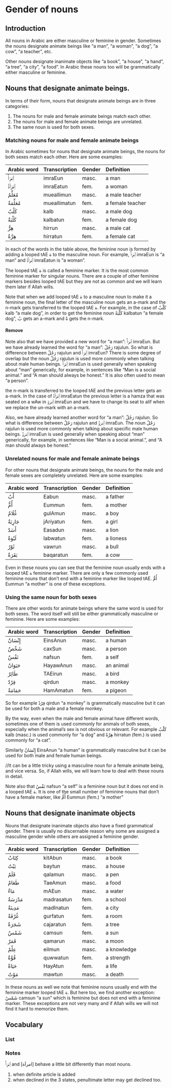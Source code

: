 # Gender of nouns

## Introduction

All nouns in Arabic are either masculine or feminine in gender. Sometimes the nouns designate animate beings like "a man", "a woman", "a dog", "a cow", "a teacher", etc.

Other nouns designate inanimate objects like "a book", "a house", "a hand", "a tree", "a city", "a food". In Arabic these nouns too will be grammatically either masculine or feminine.

## Nouns that designate animate beings.

In terms of their form, nouns that designate animate beings are in three categories:

1. The nouns for male and female animate beings match each other.
2. The nouns for male and female animate beings are unrelated.
3. The same noun is used for both sexes.

### Matching nouns for male and female animate beings

In Arabic sometimes for nouns that designate animate beings, the nouns for both sexes match each other. Here are some examples:

Arabic word | Transcription|Gender | Definition
:-----------|:-----------|:---|:----------------
[ٱِمْرَأٌ]{.ar} |[imraEun]{.trn}     |masc.|a man
[ٱِمْرَأَةٌ]{.ar}|[imraEatun]{.trn}   |fem. |a woman
[مُعَلِّمٌ]{.ar} |[mueallimun]{.trn}  |masc.|a male teacher
[مُعَلِّمَةٌ]{.ar}|[mueallimatun]{.trn}|fem. |a female teacher
[كَلْبٌ]{.ar}  |[kalb]{.trn}        |masc.|a male dog
[كَلْبَةٌ]{.ar} |[kalbatun]{.trn}    |fem. |a female dog
[هِرٌّ]{.ar}   |[hirrun]{.trn}      |masc.|a male cat
[هِرَّةٌ]{.ar}  |[hirratun]{.trn}    |fem. |a female cat

In each of the words in the table above, the feminine noun is formed by adding a looped [tAE]{.trn} [ة]{.ar} to the masculine noun. For example, [ٱِمْرَأٌ]{.ar} [imraEun]{.trn} is "a man" and [ٱِمْرَأَةٌ]{.ar} [imraEatun]{.trn} is "a woman".

The looped [tAE]{.trn} [ة]{.ar} is called a feminine marker. It is the most common feminine marker for singular nouns. There are a couple of other feminine markers besides looped [tAE]{.trn} but they are not as common and we will learn them later if Allah wills.
 
Note that when we add looped [tAE]{.trn} [ة]{.ar} to a masculine noun to make it a feminine noun, the final letter of the masculine noun gets an [a]{.trn}-mark and the [n]{.trn}-mark gets transferred to the looped [tAE]{.trn} [ة]{.ar}. For example, in the case of [كَلْبٌ]{.ar} [kalb]{.trn} "a male dog", in order to get the feminine noun [كَلْبَةٌ]{.ar} [kalbatun]{.trn} "a female dog", [بُ]{.ar} gets an [a]{.trn}-mark and [ةٌ]{.ar} gets the [n]{.trn}-mark.

#### Remove

Note also that we have provided a new word for "a man": [ٱِمْرَأٌ]{.ar} [imraEun]{.trn}.
But we have already learned the word for "a man": [رَجُلٌ]{.ar} [rajulun]{.trn}. So what is difference between [رَجُلٌ]{.ar} [rajulun]{.trn} and [ٱِمْرَأٌ]{.ar} [imraEun]{.trn}?
There is some degree of overlap but the noun [رَجُلٌ]{.ar} [rajulun]{.trn} is used more commonly when talking about male human beings.
[ٱِمْرَأٌ]{.ar} [imraEun]{.trn} is used generally when speaking about "man" generically, for example, in sentences like "Man is a social animal." and "A man should always be honest." It is also often used to mean "a person".

the [n]{.trn}-mark is transferred to the looped [tAE]{.trn} and the previous letter gets an [a]{.trn}-mark. In the case of [ٱِمْرَأَةٌ]{.ar} [imraEatun]{.trn} the previous letter is a [hamza]{.trn} that was seated on a [wAw]{.trn} in [ٱِمْرَوٌ]{.ar} [imraEun]{.trn} and we have to change its seat to [alif]{.trn} when we replace the [un]{.trn}-mark with an [a]{.trn}-mark.

Also, we have already learned another word for "a man": [رَجُلٌ]{.ar} [rajulun]{.trn}. So what is difference between [رَجُلٌ]{.ar} [rajulun]{.trn} and [ٱِمْرَؤٌ]{.ar} [imraEun]{.trn}.
The noun [رَجُلٌ]{.ar} [rajulun]{.trn} is used more commonly when talking about specific male human beings.
[ٱِمْرَؤٌ]{.ar} [imraEun]{.trn} is used generally when speaking about "man" generically, for example, in sentences like "Man is a social animal.", and "A man should always be honest."

### Unrelated nouns for male and female animate beings

For other nouns that designate animate beings, the nouns for the male and female sexes are completely unrelated. Here are some examples:

Arabic word | Transcription|Gender | Definition
:-----------|:-----------|:---|:----------------
[أَبٌ]{.ar}   |[Eabun]{.trn}     |masc.|a father
[أُمٌّ]{.ar}   |[Eummun]{.trn}    |fem. |a mother
[غُلَامٌ]{.ar} |[gulAmun]{.trn}   |masc.|a boy
[جَارِيَةٌ]{.ar}|[jAriyatun]{.trn} |fem. |a girl
[أَسَدٌ]{.ar}  |[Easadun]{.trn}   |masc.|a lion
[لَبْوَةٌ]{.ar} |[labwatun]{.trn}  |fem. |a lioness
[ثَوْرٌ]{.ar}  |[vawrun]{.trn}    |masc.|a bull
[بَقَرَةٌ]{.ar} |[baqaratun]{.trn} |fem. |a cow

Even in these nouns you can see that the feminine noun usually ends with a looped [tAE]{.trn} [ة]{.ar} feminine marker. There are only a few commonly used feminine nouns that don't end with a feminine marker like looped [tAE]{.trn}. [أُمٌّ]{.ar} [Eummun]{.trn} "a mother" is one of these exceptions.

### Using the same noun for both sexes

There are other words for animate beings where the same word is used for both sexes. The word itself will still be either grammatically masculine or feminine. Here are some examples:

Arabic word | Transcription|Gender | Definition
:-----------|:-----------|:---|:----------------
[إِنْسَانٌ]{.ar}|[EinsAnun]{.trn}  |masc.|a human
[شَخْصٌ]{.ar}  |[caxSun]{.trn}    |masc.|a person
[نَفْسٌ]{.ar}  |[nafsun]{.trn}    |fem. |a self
[حَيَوَانٌ]{.ar}|[HayawAnun]{.trn} |masc.|an animal
[طَائِرٌ]{.ar} |[TAEirun]{.trn}   |masc.|a bird
[قِرْدٌ]{.ar}  |[qirdun]{.trn}    |masc.|a monkey
[حَمَامَةٌ]{.ar}|[HamAmatun]{.trn} |fem. |a pigeon

So for example [قِرْدٌ]{.ar} [qirdun]{.trn} "a monkey" is grammatically masculine but it can be used for both a male and a female monkey.

By the way, even when the male and female animal have different words, sometimes one of them is used commonly for animals of both sexes, especially when the animal's sex is not obvious or relevant. For example 
[كَلْبٌ]{.ar} [kalb]{.trn} (masc.) is used commonly for "a dog" and [هِرَّةٌ]{.ar} [hirratun]{.trn} (fem.) is used commonly for "a cat".

Similarly [إِنْسَانٌ]{.ar} [EinsAnun]{.trn} "a human" is grammatically masculine but it can be used for both male and female human beings.

//It can be a little tricky using a masculine noun for a female animate being, and vice versa. So, if Allah wills, we will learn how to deal with these nouns in detail.

Note also that [نَفْسٌ]{.ar} [nafsun]{.trn} "a self" is a feminine noun but it does not end in a looped [tAE]{.trn} [ة]{.ar}. It is one of the small number of feminine nouns that don't have a female marker, like [أُمٌّ]{.ar} [Eummun]{.trn} (fem.) "a mother"

## Nouns that designate inanimate objects

Nouns that designate inanimate objects also have a fixed grammatical gender. There is usually no discernable reason why some are assigned a masculine gender while others are assigned a feminine gender.

Arabic word | Transcription|Gender | Definition
:-----------|:-----------|:---|:----------------
[كِتَابٌ]{.ar} |[kitAbun]{.trn}   |masc.|a book
[بَيْتٌ]{.ar}  |[baytun]{.trn}    |masc.|a house
[قَلَمٌ]{.ar}  |[qalamun]{.trn}   |masc.|a pen
[طَعَامٌ]{.ar} |[TaeAmun]{.trn}   |masc.|a food
[مَاءٌ]{.ar}  |[mAEun]{.trn}     |masc.|a water
[مَدْرَسَةٌ]{.ar}|[madrasatun]{.trn}|fem. |a school
[مَدِينَةٌ]{.ar}|[madInatun]{.trn} |fem. |a city
[غُرْفَةٌ]{.ar} |[gurfatun]{.trn}  |fem. |a room
[شَجَرَةٌ]{.ar} |[cajaratun]{.trn} |fem. |a tree
[شَمْسٌ]{.ar}  |[camsun]{.trn}    |fem. |a sun
[قَمَرٌ]{.ar}  |[qamarun]{.trn}   |masc.|a moon
[عِلْمٌ]{.ar}  |[eilmun]{.trn}    |masc.|a knowledge
[قُوَّةٌ]{.ar}  |[quwwatun]{.trn}  |fem. |a strength
[حَيَاةٌ]{.ar} |[HayAtun]{.trn}   |fem. |a life
[مَوْتٌ]{.ar}  |[mawtun]{.trn}    |masc.|a death

In these nouns as well we note that feminine nouns usually end with the feminine marker looped [tAE]{.trn} [ة]{.ar}. 
But here too, we find another exception:
[شَمْسٌ]{.ar} [camsun]{.trn} "a sun" which is feminine but does not end with a feminine marker.
These exceptions are not very many and if Allah wills we will not find it hard to memorize them.

## Vocabulary

### List

### Notes

[ٱِمْرَأٌ]{.ar} and [امرأة] behave a little bit differently than most nouns.

1. when definite article is added
2. when declined in the 3 states, penultimate letter may get declined too.
